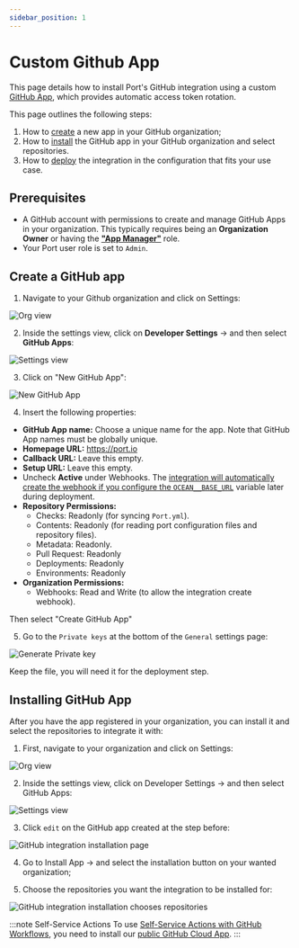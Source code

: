 ```yaml
---
sidebar_position: 1
---
```



# Custom Github App

This page details how to install Port's GitHub integration using a custom [GitHub App](https://docs.github.com/en/apps/using-github-apps/about-using-github-apps), which provides automatic access token rotation.

This page outlines the following steps:

1. How to [create](#create-a-github-app) a new app in your GitHub organization;
2. How to [install](#installing-github-app) the GitHub app in your GitHub organization and select repositories.
3. How to [deploy](#deploy-the-integration) the integration in the configuration that fits your use case.

## Prerequisites

- A GitHub account with permissions to create and manage GitHub Apps in your organization. This typically requires being an **Organization Owner** or having the **["App Manager"](https://docs.github.com/en/organizations/managing-programmatic-access-to-your-organization/adding-and-removing-github-app-managers-in-your-organization)** role.
- Your Port user role is set to `Admin`.

## Create a GitHub app

1. Navigate to your Github organization and click on Settings:

![Org view](../../../../../../static/img/integrations/github-ocean/SelfHostedOrganizaionView.png)

2. Inside the settings view, click on **Developer Settings** -> and then select **GitHub Apps**:

![Settings view](../../../../../../static/img/integrations/github-ocean/SelfHostedOrganizationSettings.png)

3. Click on "New GitHub App":

![New GitHub App](../../../../../../static/img/integrations/github-ocean/SelfHostedNewGitHubApp.png)

4. Insert the following properties:

- **GitHub App name:** Choose a unique name for the app. Note that GitHub App names must be globally unique.
- **Homepage URL:** https://port.io
- **Callback URL:** Leave this empty.
- **Setup URL:** Leave this empty.
- Uncheck **Active** under Webhooks. The [integration will automatically create the webhook if you configure the `OCEAN__BASE_URL`](#enabling-live-events) variable later during deployment.
- **Repository Permissions:**
  - Checks: Readonly (for syncing `Port.yml`).
  - Contents: Readonly (for reading port configuration files and repository files).
  - Metadata: Readonly.
  - Pull Request: Readonly
  - Deployments: Readonly
  - Environments: Readonly
- **Organization Permissions:**
  - Webhooks: Read and Write (to allow the integration create webhook).

Then select "Create GitHub App"

5. Go to the `Private keys` at the bottom of the `General` settings page:

![Generate Private key](../../../../../../static/img/integrations/github-app/SelfHosetdGeneratePrivayKey.png)

Keep the file, you will need it for the deployment step.

## Installing GitHub App

After you have the app registered in your organization, you can install it and select the repositories to integrate it with:

1. First, navigate to your organization and click on Settings:

![Org view](../../../../../../static/img/integrations/github-ocean/SelfHostedOrganizaionView.png)

2. Inside the settings view, click on Developer Settings -> and then select GitHub Apps:

![Settings view](../../../../../../static/img/integrations/github-ocean/SelfHostedOrganizationSettings.png)

3. Click `edit` on the GitHub app created at the step before:

![GitHub integration installation page](../../../../../../static/img/integrations/github-ocean/SelfHostedEditGitHubApp.png)

4. Go to Install App -> and select the installation button on your wanted organization;

5. Choose the repositories you want the integration to be installed for:

![GitHub integration installation chooses repositories](../../../../../../static/img/integrations/github-ocean/SelfHostedInstallationRepoSelection.png)

<InstallMethods setupName="app" />

:::note Self-Service Actions
To use [Self-Service Actions with GitHub Workflows](https://docs.port.io/actions-and-automations/setup-backend/github-workflow/), you need to install our [public GitHub Cloud App](../../github#setup).
:::
